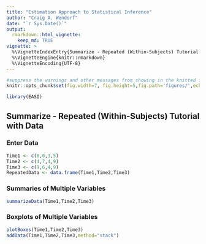 ```yaml
---
title: "Estimation Approach to Statistical Inference"
author: "Craig A. Wendorf"
date: "`r Sys.Date()`"
output: 
  rmarkdown::html_vignette:
    keep_md: TRUE
vignette: >
  %\VignetteIndexEntry{Summarize - Repeated (Within-Subjects) Tutorial with Data}
  %\VignetteEngine{knitr::rmarkdown}
  %\VignetteEncoding{UTF-8}
---
```


```r
#suppress the warnings and other messages from showing in the knitted file.
knitr::opts_chunk$set(fig.width=7, fig.height=5,fig.path='figures/',echo=TRUE,warning=FALSE,message=FALSE)
```

```r
library(EASI)
```

## Summarize - Repeated (Within-Subjects) Tutorial with Data

### Enter Data

```r
Time1 <- c(0,0,3,5)
Time2 <- c(4,7,4,9)
Time3 <- c(9,6,4,9)
RepeatedData <- data.frame(Time1,Time2,Time3)
```

### Summaries of Multiple Variables

```r
summarizeData(Time1,Time2,Time3)
```

### Boxplots of Multiple Variables

```r
plotBoxes(Time1,Time2,Time3)
addData(Time1,Time2,Time3,method="stack")
```